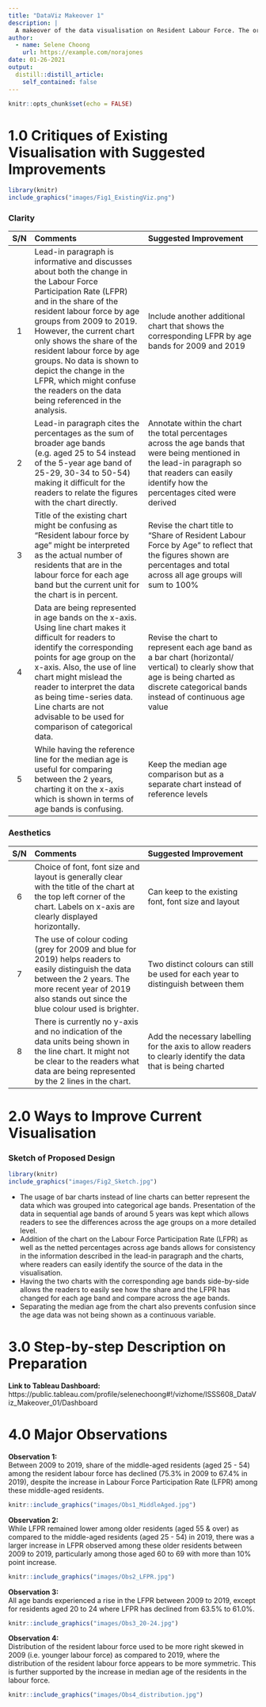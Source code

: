 ```yaml
---
title: "DataViz Makeover 1"
description: |
  A makeover of the data visualisation on Resident Labour Force. The original data visualisation can be found on Page 22 of Report: Labour Force in Singapore 2019 (https://stats.mom.gov.sg/Pages/Labour-Force-In-Singapore-2019.aspx).
author:
  - name: Selene Choong
    url: https://example.com/norajones
date: 01-26-2021
output:
  distill::distill_article:
    self_contained: false
---
```



```r
knitr::opts_chunk$set(echo = FALSE)
```

# 1.0 Critiques of Existing Visualisation with Suggested Improvements

```r

library(knitr)
include_graphics("images/Fig1_ExistingViz.png")
```

### Clarity

|S/N| Comments | Suggested Improvement |
|:-:| :------------------------------- | :------------------------------- |
| 1 | Lead-in paragraph is informative and discusses about both the change in the Labour Force Participation Rate (LFPR) and in the share of the resident labour force by age groups from 2009 to 2019. However, the current chart only shows the share of the resident labour force by age groups. No data is shown to depict the change in the LFPR, which might confuse the readers on the data being referenced in the analysis. | Include another additional chart that shows the corresponding LFPR by age bands for 2009 and 2019 |
| 2 | Lead-in paragraph cites the percentages as the sum of broader age bands (e.g. aged 25 to 54 instead of the 5-year age band of 25-29, 30-34 to 50-54) making it difficult for the readers to relate the figures with the chart directly.| Annotate within the chart the total percentages across the age bands that were being mentioned in the lead-in paragraph so that readers can easily identify how the percentages cited were derived |
| 3 | Title of the existing chart might be confusing as “Resident labour force by age” might be interpreted as the actual number of residents that are in the labour force for each age band but the current unit for the chart is in percent. | Revise the chart title to “Share of Resident Labour Force by Age” to reflect that the figures shown are percentages and total across all age groups will sum to 100% |
| 4 | Data are being represented in age bands on the x-axis. Using line chart makes it difficult for readers to identify the corresponding points for age group on the x-axis. Also, the use of line chart might mislead the reader to interpret the data as being time-series data. Line charts are not advisable to be used for comparison of categorical data. | Revise the chart to represent each age band as a bar chart (horizontal/ vertical) to clearly show that age is being charted as discrete categorical bands instead of continuous age value |
| 5 | While having the reference line for the median age is useful for comparing between the 2 years, charting it on the x-axis which is shown in terms of age bands is confusing. | Keep the median age comparison but as a separate chart instead of reference levels |

### Aesthetics

|S/N| Comments | Suggested Improvement |
|:-:| :------------------------------- | :------------------------------- |
| 6 | Choice of font, font size and layout is generally clear with the title of the chart at the top left corner of the chart. Labels on x-axis are clearly displayed horizontally. | Can keep to the existing font, font size and layout |
| 7 | The use of colour coding (grey for 2009 and blue for 2019) helps readers to easily distinguish the data between the 2 years. The more recent year of 2019 also stands out since the blue colour used is brighter. | Two distinct colours can still be used for each year to distinguish between them |
| 8 | There is currently no y-axis and no indication of the data units being shown in the line chart. It might not be clear to the readers what data are being represented by the 2 lines in the chart. | Add the necessary labelling for the axis to allow readers to clearly identify the data that is being charted |


# 2.0 Ways to Improve Current Visualisation

### Sketch of Proposed Design

```r

library(knitr)
include_graphics("images/Fig2_Sketch.jpg")
```

- The usage of bar charts instead of line charts can better represent the data which was grouped into categorical age bands. Presentation of the data in sequential age bands of around 5 years was kept which allows readers to see the differences across the age groups on a more detailed level.
-	Addition of the chart on the Labour Force Participation Rate (LFPR) as well as the netted percentages across age bands allows for consistency in the information described in the lead-in paragraph and the charts, where readers can easily identify the source of the data in the visualisation.
-	Having the two charts with the corresponding age bands side-by-side allows the readers to easily see how the share and the LFPR has changed for each age band and compare across the age bands.
-	Separating the median age from the chart also prevents confusion since the age data was not being shown as a continuous variable.


# 3.0 Step-by-step Description on Preparation




**Link to Tableau Dashboard:** https://public.tableau.com/profile/selenechoong#!/vizhome/ISSS608_DataViz_Makeover_01/Dashboard

# 4.0 Major Observations

**Observation 1:** <br>
Between 2009 to 2019, share of the middle-aged residents (aged 25 - 54) among the resident labour force has declined (75.3% in 2009 to 67.4% in 2019), despite the increase in Labour Force Participation Rate (LFPR) among these middle-aged residents.

```r

knitr::include_graphics("images/Obs1_MiddleAged.jpg")
```

**Observation 2:** <br>
While LFPR remained lower among older residents (aged 55 & over) as compared to the middle-aged residents (aged 25 - 54) in 2019, there was a larger increase in LFPR  observed among these older residents between 2009 to 2019, particularly among those aged 60 to 69 with more than 10% point increase.

```r

knitr::include_graphics("images/Obs2_LFPR.jpg")
```

**Observation 3:** <br>
All age bands experienced a rise in the LFPR between 2009 to 2019, except for residents aged 20 to 24 where LFPR has declined from 63.5% to 61.0%. 

```r

knitr::include_graphics("images/Obs3_20-24.jpg")
```

**Observation 4:** <br>
Distribution of the resident labour force used to be more right skewed in 2009 (i.e. younger labour force) as compared to 2019, where the distribution of the resident labour force appears to be more symmetric. This is further supported by the increase in median age of the residents in the labour force.

```r

knitr::include_graphics("images/Obs4_distribution.jpg")
```